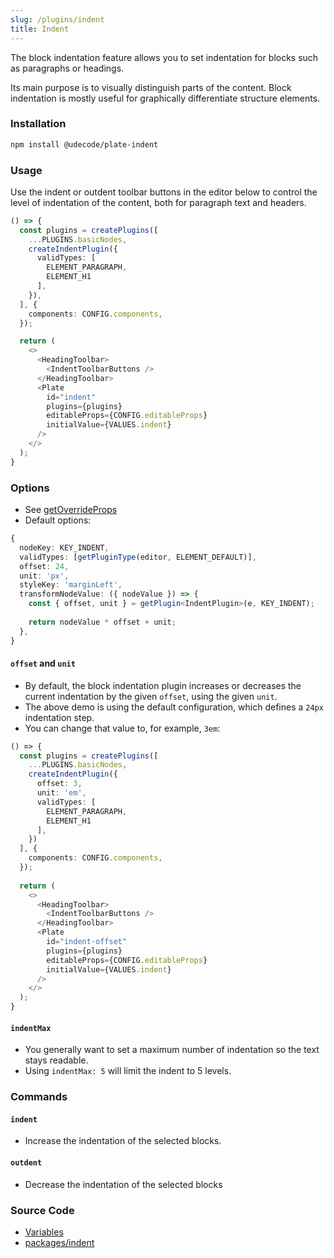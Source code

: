 ```yaml
---
slug: /plugins/indent
title: Indent
---
```


The block indentation feature allows you to set indentation for blocks such as paragraphs or headings.

Its main purpose is to visually distinguish parts of the content.
Block indentation is mostly useful for graphically differentiate structure elements.

### Installation

```bash npm2yarn
npm install @udecode/plate-indent
```

### Usage

Use the indent or outdent toolbar buttons in the editor below to control the level of indentation of the content, both for paragraph text and headers.

```ts live
() => {
  const plugins = createPlugins([
    ...PLUGINS.basicNodes,
    createIndentPlugin({
      validTypes: [
        ELEMENT_PARAGRAPH,
        ELEMENT_H1
      ],
    }),
  ], {
    components: CONFIG.components,
  });

  return (
    <>
      <HeadingToolbar>
        <IndentToolbarButtons />
      </HeadingToolbar>
      <Plate
        id="indent"
        plugins={plugins}
        editableProps={CONFIG.editableProps}
        initialValue={VALUES.indent}
      />
    </>
  );
}
```

### Options

- See [getOverrideProps](/docs/plugin-utils#getoverrideprops)
- Default options:

```ts
{
  nodeKey: KEY_INDENT,
  validTypes: [getPluginType(editor, ELEMENT_DEFAULT)],
  offset: 24,
  unit: 'px',
  styleKey: 'marginLeft',
  transformNodeValue: ({ nodeValue }) => {
    const { offset, unit } = getPlugin<IndentPlugin>(e, KEY_INDENT);
  
    return nodeValue * offset + unit;
  },
}
```

#### `offset` and `unit`

- By default, the block indentation plugin increases or decreases the current indentation by the given `offset`, using the given `unit`.
- The above demo is using the default configuration, which defines a `24px` indentation step.
- You can change that value to, for example, `3em`:

```ts live
() => {
  const plugins = createPlugins([
    ...PLUGINS.basicNodes,
    createIndentPlugin({
      offset: 3,
      unit: 'em',
      validTypes: [
        ELEMENT_PARAGRAPH,
        ELEMENT_H1
      ],
    })
  ], {
    components: CONFIG.components,
  });
  
  return (
    <>
      <HeadingToolbar>
        <IndentToolbarButtons />
      </HeadingToolbar>
      <Plate
        id="indent-offset"
        plugins={plugins}
        editableProps={CONFIG.editableProps}
        initialValue={VALUES.indent}
      />
    </>
  );
}
```

#### `indentMax`

- You generally want to set a maximum number of indentation so the text stays readable.
- Using `indentMax: 5` will limit the indent to 5 levels.

### Commands

#### `indent`

- Increase the indentation of the selected blocks.

#### `outdent`

- Decrease the indentation of the selected blocks

### Source Code

- [Variables](https://github.com/udecode/plate/blob/main/docs/src/live/live.tsx)
- [packages/indent](https://github.com/udecode/plate/tree/main/packages/indent/src)
